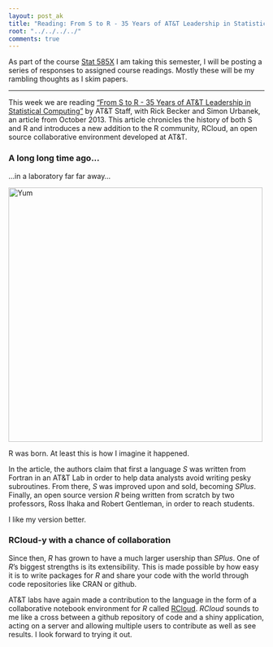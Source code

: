 ```yaml
---
layout: post_ak
title: "Reading: From S to R - 35 Years of AT&T Leadership in Statistical Computing"
root: "../../../../"
comments: true
---
```

As part of the course [Stat 585X](http://dicook.github.io/stat585/) I am taking this semester, I will be posting a series of responses to assigned course readings. Mostly these will be my rambling thoughts as I skim papers.

****
This week we are reading ["From S to R - 35 Years of AT&T Leadership in Statistical Computing"](http://www.research.att.com/articles/featured_stories/2013_09/201309_SandR.html?fbid=40AAiV4amcU) by AT&T Staff, with Rick Becker and Simon Urbanek, an article from October 2013. This article chronicles the history of both S and R and introduces a new addition to the R community, RCloud, an open source collaborative environment developed at AT&T.

### A long long time ago...
...in a laboratory far far away...

<img src="{{ page.root }}images/blog/2014-02-25-FromStoR/birthofR.png" alt="Yum" style="width: 500px;"/>

R was born. At least this is how I imagine it happened. 

In the article, the authors claim that first a language *S* was written from Fortran in an AT&T Lab in order to help data analysts avoid writing pesky subroutines. From there, *S* was improved upon and sold, becoming *SPlus*. Finally, an open source version *R* being written from scratch by two professors, Ross Ihaka and Robert Gentleman, in order to reach students.

I like my version better.

### RCloud-y with a chance of collaboration
Since then, *R* has grown to have a much larger usership than *SPlus*. One of *R*'s biggest strengths is its extensibility. This is made possible by how easy it is to write packages for *R* and share your code with the world through code repositories like CRAN or github.

AT&T labs have again made a contribution to the language in the form of a collaborative notebook environment for *R* called [RCloud](https://github.com/att/rcloud). *RCloud* sounds to me like a cross between a github repository of code and a shiny application, acting on a server and allowing multiple users to contribute as well as see results. I look forward to trying it out.
